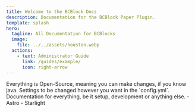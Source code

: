 ```yaml
---
title: Welcome to the BCBlock Docs
description: Documentation for the BCBlock Paper Plugin.
template: splash
hero:
  tagline: All Documentation for BCBlocks
  image:
    file: ../../assets/houston.webp
  actions:
    - text: Administrator Guide
      link: /guides/example/
      icon: right-arrow
---
```



<CardGrid stagger>
	<Card title="Open Source" icon="pencil">
        Everything is Open-Source, meaning you can make changes, if you know java.
	</Card>
	<Card title="Configurable" icon="setting">
		Settings to be changed however you want in the `config.yml`.
	</Card>
    <Card title="Documented" icon="open-book">
        Documentation for everything, be it setup, development or anything else.
    </Card>
    <Card title="Tech Stack" icon="astro">
        - Astro
        - Starlight
    </Card>
</CardGrid>